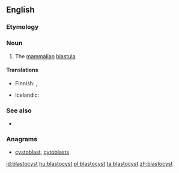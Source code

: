 ==English==

===Etymology===
{{prefix|blasto|cyst}}

===Noun===
{{en-noun}}

# {{context|biology|lang=en}} The [[mammalian]] [[blastula]]

====Translations====
{{trans-top|mammalian blastula}}
* Finnish: {{t-|fi|alkiorakkula}}, {{t-|fi|blastokysti}}
{{trans-mid}}
* Icelandic: {{t-|is|kímblaðra|f}}
{{trans-bottom}}

===See also===
* {{pedia}}

===Anagrams===
* [[cystoblast#English|cystoblast]], [[cytoblasts#English|cytoblasts]]

[[id:blastocyst]]
[[hu:blastocyst]]
[[pl:blastocyst]]
[[ta:blastocyst]]
[[zh:blastocyst]]